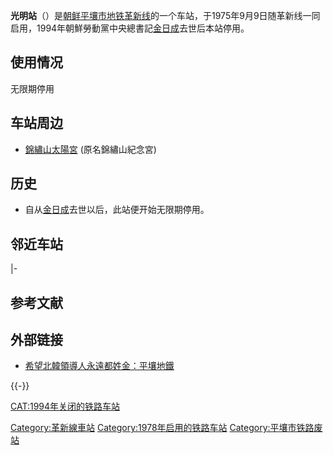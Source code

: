 {{Unreferenced|time=2021-12-11T05:25:23+00:00}}
{{Station Infobox
|Station Name=光明站<br />광명역
|Linecolor1  = #008000
|Image       =
|ImageTitle  =
|Number      =
|country     = {{DPRK-PRK}}
|Location    = [[平壤直轄市|平壤直轄市]][[大城區域|大城區域]]
|Coord       ={{coord|39|4|6.5|N|125|47|21.9|E}}
|Line        =[[革新线|革新线]]
|Platform    =2个
|Exit        =
|Open        =1975年9月9日
|Time First  =
|Time Last   =
}}
'''光明站'''（{{kor|名=北|諺=광명역|漢=光明驛|羅=Kwangmyŏng yŏk|f=y}}）是[[朝鲜|朝鲜]][[平壤市|平壤市]][[平壤地铁|地铁]][[革新线|革新线]]的一个车站，于1975年9月9日随革新线一同启用，1994年朝鮮勞動黨中央總書記[[金日成|金日成]]去世后本站停用。

== 使用情况 ==
无限期停用

== 车站周边 ==
* [[錦繡山太陽宮|錦繡山太陽宮]] (原名錦繡山紀念宮)

== 历史 ==
*自从[[金日成|金日成]]去世以后，此站便开始无限期停用。
==邻近车站==
{{Start rail box|[[平壤地铁|平壤地铁]]}}
|-
{{s-inop|[[三兴站|三兴]]|[[光复站|光复]]方向|rows=2}}
{{s-line|[[革新线|革新线]]<br /><s>光明站</s>}}
{{s-inop|[[乐园站|乐园]]|本线终点}}
{{end box}}

== 参考文献 ==
{{Reflist}}

== 外部链接 ==
*[http://magazine.chinatimes.com/history/20170619003495-300806 希望北韓領導人永遠都姓金：平壤地鐵]{{Wayback|url=http://magazine.chinatimes.com/history/20170619003495-300806 |date=20181214164028 }}

{{-}}
{{革新线}}

[[Category:革新線車站|Category:革新線車站]]
[[Category:1978年启用的铁路车站|Category:1978年启用的铁路车站]]
[[Category:平壤市铁路废站|Category:平壤市铁路废站]]
[[CAT:1994年关闭的铁路车站|CAT:1994年关闭的铁路车站]]